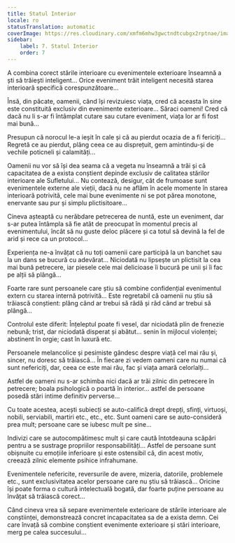 ```yaml
---
title: Statul Interior
locale: ro
statusTranslation: automatic
coverImage: https://res.cloudinary.com/xmfm6mhw3gwctndtcubgx2rptnae/image/upload/v1740468922/small_cover_tratado_de_psicologia_revolucionaria_a4c0dca4e0.webp
sidebar:
    label: 7. Statul Interior
    order: 7
---
```

A combina corect stările interioare cu evenimentele exterioare înseamnă a ști să trăiești inteligent... Orice eveniment trăit inteligent necesită starea interioară specifică corespunzătoare...

Însă, din păcate, oamenii, când își revizuiesc viața, cred că aceasta în sine este constituită exclusiv din evenimente exterioare... Săraci oameni! Cred că dacă nu li s-ar fi întâmplat cutare sau cutare eveniment, viața lor ar fi fost mai bună...

Presupun că norocul le-a ieșit în cale și că au pierdut ocazia de a fi fericiți... Regretă ce au pierdut, plâng ceea ce au disprețuit, gem amintindu-și de vechile poticneli și calamități...

Oamenii nu vor să își dea seama că a vegeta nu înseamnă a trăi și că capacitatea de a exista conștient depinde exclusiv de calitatea stărilor interioare ale Sufletului... Nu contează, desigur, cât de frumoase sunt evenimentele externe ale vieții, dacă nu ne aflăm în acele momente în starea interioară potrivită, cele mai bune evenimente ni se pot părea monotone, enervante sau pur și simplu plictisitoare...

Cineva așteaptă cu nerăbdare petrecerea de nuntă, este un eveniment, dar s-ar putea întâmpla să fie atât de preocupat în momentul precis al evenimentului, încât să nu guste deloc plăcere și ca totul să devină la fel de arid și rece ca un protocol...

Experiența ne-a învățat că nu toți oamenii care participă la un banchet sau la un dans se bucură cu adevărat... Niciodată nu lipsește un plictisit la cea mai bună petrecere, iar piesele cele mai delicioase îi bucură pe unii și îi fac pe alții să plângă...

Foarte rare sunt persoanele care știu să combine confidențial evenimentul extern cu starea internă potrivită... Este regretabil că oamenii nu știu să trăiască conștient: plâng când ar trebui să râdă și râd când ar trebui să plângă...

Controlul este diferit: Înțeleptul poate fi vesel, dar niciodată plin de frenezie nebună; trist, dar niciodată disperat și abătut... senin în mijlocul violenței; abstinent în orgie; cast în luxură etc.

Persoanele melancolice și pesimiste gândesc despre viață cel mai rău și, sincer, nu doresc să trăiască... În fiecare zi vedem oameni care nu numai că sunt nefericiți, dar, ceea ce este mai rău, fac și viața amară celorlalți...

Astfel de oameni nu s-ar schimba nici dacă ar trăi zilnic din petrecere în petrecere; boala psihologică o poartă în interior... astfel de persoane posedă stări intime definitiv perverse...

Cu toate acestea, acești subiecți se auto-califică drept drepți, sfinți, virtuoși, nobili, serviabili, martiri etc., etc., etc. Sunt oameni care se auto-consideră prea mult; persoane care se iubesc mult pe sine...

Indivizi care se autocompătimesc mult și care caută întotdeauna scăpări pentru a se sustrage propriilor responsabilități... Astfel de persoane sunt obișnuite cu emoțiile inferioare și este ostensibil că, din acest motiv, creează zilnic elemente psihice infrahumane.

Evenimentele nefericite, reversurile de avere, mizeria, datoriile, problemele etc., sunt exclusivitatea acelor persoane care nu știu să trăiască... Oricine își poate forma o cultură intelectuală bogată, dar foarte puține persoane au învățat să trăiască corect...

Când cineva vrea să separe evenimentele exterioare de stările interioare ale conștiinței, demonstrează concret incapacitatea sa de a exista demn. Cei care învață să combine conștient evenimente exterioare și stări interioare, merg pe calea succesului...

